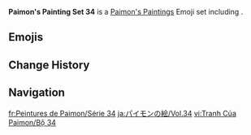{{Paimon's Paintings Infobox
|title         = Paimon's Paintings Set 34
|image         = Paimon's Paintings Set 34.png
|icon          = Icon Emoji Paimon's Paintings 34 Nilou 1.png
|date          = 2024-08-07
|gamedate      = 2024-08-28
|prev          = 33
|next          = 35
|set           = 34
|twitter       = https://twitter.com/GenshinImpact/status/1821035232977678434
|hoyolab       = https://www.hoyolab.com/article/31887241
|characters    = Emilie;Nilou;Kirara;Navia;Wanderer;Mini Durin
}}
'''Paimon's Painting Set 34''' is a [[Paimon's Paintings]] Emoji set including {{Array|Emilie;Nilou;Kirara;Navia;Wanderer;Mini Durin|;|[[{item}]]|,<nowiki> </nowiki>|sort=1}}.

==Emojis==
{{Paimon's Paintings Images|categories=Paimon's Paintings Set 34|nomain=1|noset=1}}

==Change History==
{{Change History|introduced=4.8}}

==Navigation==
{{Paimon's Paintings Navbox}}

[[fr:Peintures de Paimon/Série 34]]
[[ja:パイモンの絵/Vol.34]]
[[vi:Tranh Của Paimon/Bộ 34]]